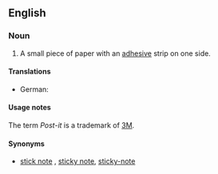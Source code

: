 ==English==
{{wikipedia}}

===Noun===
{{en-noun|sg=[[post]]-[[it]] [[note]]}}

# A small piece of paper with an [[adhesive]] strip on one side.

====Translations====
{{trans-top}}
* German: {{t|de|Klebezettel|m}}
{{trans-mid}}
{{trans-bottom}}

====Usage notes====
The term ''Post-it'' is a trademark of [[w:3M|3M]].

====Synonyms====
* {{sense|paper with adhesive strip}} [[stick note]] {{qualifier|informal}}, [[sticky note]], [[sticky-note]]